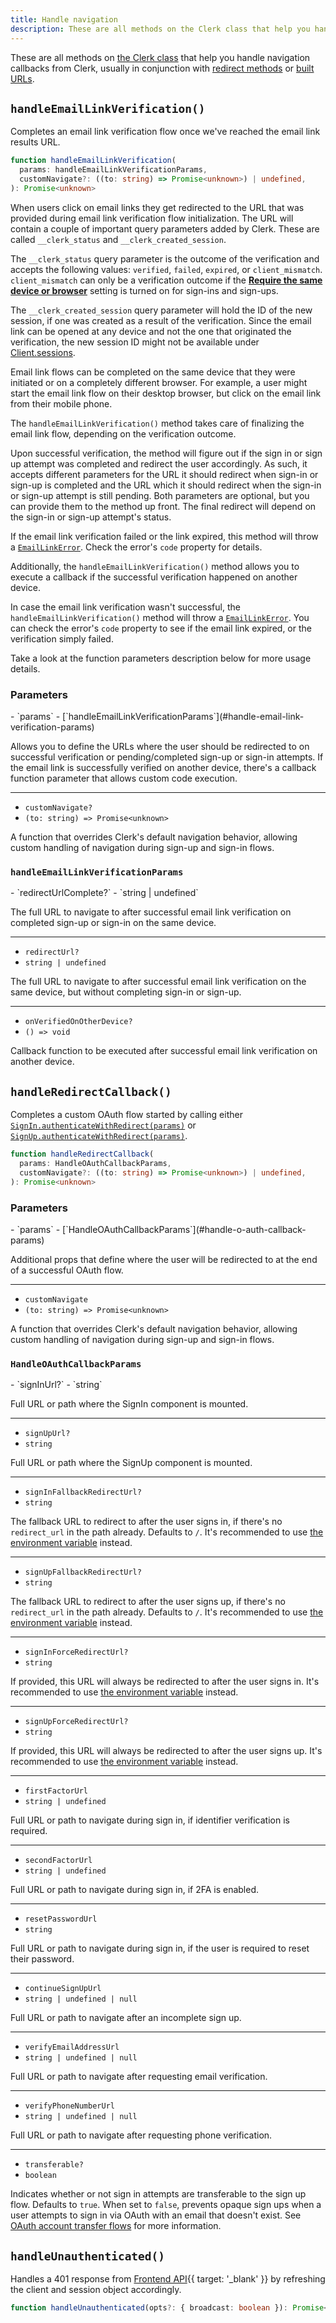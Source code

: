```yaml
---
title: Handle navigation
description: These are all methods on the Clerk class that help you handle navigation callbacks from Clerk, usually in conjunction with redirect methods or built urls.
---
```


These are all methods on [the Clerk class](/docs/references/javascript/clerk/clerk) that help you handle navigation callbacks from Clerk, usually in conjunction with [redirect methods](/docs/references/javascript/clerk/redirect-methods) or [built URLs](/docs/references/javascript/clerk/build-urls).

## `handleEmailLinkVerification()`

Completes an email link verification flow once we've reached the email link results URL.

```typescript
function handleEmailLinkVerification(
  params: handleEmailLinkVerificationParams,
  customNavigate?: ((to: string) => Promise<unknown>) | undefined,
): Promise<unknown>
```

When users click on email links they get redirected to the URL that was provided during email link verification flow initialization. The URL will contain a couple of important query parameters added by Clerk. These are called `__clerk_status` and `__clerk_created_session`.

The `__clerk_status` query parameter is the outcome of the verification and accepts the following values: `verified`, `failed`, `expired`, or `client_mismatch`. `client_mismatch` can only be a verification outcome if the [**Require the same device or browser**](/docs/security/email-link-protection) setting is turned on for sign-ins and sign-ups.

The `__clerk_created_session` query parameter will hold the ID of the new session, if one was created as a result of the verification. Since the email link can be opened at any device and not the one that originated the verification, the new session ID might not be available under [Client.sessions](/docs/references/javascript/client#properties).

Email link flows can be completed on the same device that they were initiated or on a completely different browser. For example, a user might start the email link flow on their desktop browser, but click on the email link from their mobile phone.

The `handleEmailLinkVerification()` method takes care of finalizing the email link flow, depending on the verification outcome.

Upon successful verification, the method will figure out if the sign in or sign up attempt was completed and redirect the user accordingly. As such, it accepts different parameters for the URL it should redirect when sign-in or sign-up is completed and the URL which it should redirect when the sign-in or sign-up attempt is still pending. Both parameters are optional, but you can provide them to the method up front. The final redirect will depend on the sign-in or sign-up attempt's status.

If the email link verification failed or the link expired, this method will throw a [`EmailLinkError`](/docs/custom-flows/email-links). Check the error's `code` property for details.

Additionally, the `handleEmailLinkVerification()` method allows you to execute a callback if the successful verification happened on another device.

In case the email link verification wasn't successful, the `handleEmailLinkVerification()` method will throw a [`EmailLinkError`](/docs/custom-flows/email-links). You can check the error's `code` property to see if the email link expired, or the verification simply failed.

Take a look at the function parameters description below for more usage details.

### Parameters

<Properties>
  - `params`
  - [`handleEmailLinkVerificationParams`](#handle-email-link-verification-params)

  Allows you to define the URLs where the user should be redirected to on successful verification or pending/completed sign-up or sign-in attempts. If the email link is successfully verified on another device, there's a callback function parameter that allows custom code execution.

  ---

  - `customNavigate?`
  - `(to: string) => Promise<unknown>`

  A function that overrides Clerk's default navigation behavior, allowing custom handling of navigation during sign-up and sign-in flows.
</Properties>

### `handleEmailLinkVerificationParams`

<Properties>
  - `redirectUrlComplete?`
  - `string | undefined`

  The full URL to navigate to after successful email link verification on completed sign-up or sign-in on the same device.

  ---

  - `redirectUrl?`
  - `string | undefined`

  The full URL to navigate to after successful email link verification on the same device, but without completing sign-in or sign-up.

  ---

  - `onVerifiedOnOtherDevice?`
  - `() => void`

  Callback function to be executed after successful email link verification on another device.
</Properties>

## `handleRedirectCallback()`

Completes a custom OAuth flow started by calling either [`SignIn.authenticateWithRedirect(params)`](/docs/references/javascript/sign-in/sign-in) or [`SignUp.authenticateWithRedirect(params)`](/docs/references/javascript/sign-up/sign-up).

```typescript
function handleRedirectCallback(
  params: HandleOAuthCallbackParams,
  customNavigate?: ((to: string) => Promise<unknown>) | undefined,
): Promise<unknown>
```

### Parameters

<Properties>
  - `params`
  - [`HandleOAuthCallbackParams`](#handle-o-auth-callback-params)

  Additional props that define where the user will be redirected to at the end of a successful OAuth flow.

  ---

  - `customNavigate`
  - `(to: string) => Promise<unknown>`

  A function that overrides Clerk's default navigation behavior, allowing custom handling of navigation during sign-up and sign-in flows.
</Properties>

### `HandleOAuthCallbackParams`

<Properties>
  - `signInUrl?`
  - `string`

  Full URL or path where the SignIn component is mounted.

  ---

  - `signUpUrl?`
  - `string`

  Full URL or path where the SignUp component is mounted.

  ---

  - `signInFallbackRedirectUrl?`
  - `string`

  The fallback URL to redirect to after the user signs in, if there's no `redirect_url` in the path already. Defaults to `/`. It's recommended to use [the environment variable](/docs/deployments/clerk-environment-variables#sign-in-and-sign-up-redirects) instead.

  ---

  - `signUpFallbackRedirectUrl?`
  - `string`

  The fallback URL to redirect to after the user signs up, if there's no `redirect_url` in the path already. Defaults to `/`. It's recommended to use [the environment variable](/docs/deployments/clerk-environment-variables#sign-in-and-sign-up-redirects) instead.

  ---

  - `signInForceRedirectUrl?`
  - `string`

  If provided, this URL will always be redirected to after the user signs in. It's recommended to use [the environment variable](/docs/deployments/clerk-environment-variables#sign-in-and-sign-up-redirects) instead.

  ---

  - `signUpForceRedirectUrl?`
  - `string`

  If provided, this URL will always be redirected to after the user signs up. It's recommended to use [the environment variable](/docs/deployments/clerk-environment-variables#sign-in-and-sign-up-redirects) instead.

  ---

  - `firstFactorUrl`
  - `string | undefined`

  Full URL or path to navigate during sign in, if identifier verification is required.

  ---

  - `secondFactorUrl`
  - `string | undefined`

  Full URL or path to navigate during sign in, if 2FA is enabled.

  ---

  - `resetPasswordUrl`
  - `string`

  Full URL or path to navigate during sign in, if the user is required to reset their password.

  ---

  - `continueSignUpUrl`
  - `string | undefined | null`

  Full URL or path to navigate after an incomplete sign up.

  ---

  - `verifyEmailAddressUrl`
  - `string | undefined | null`

  Full URL or path to navigate after requesting email verification.

  ---

  - `verifyPhoneNumberUrl`
  - `string | undefined | null`

  Full URL or path to navigate after requesting phone verification.

  ---

  - `transferable?`
  - `boolean`

  Indicates whether or not sign in attempts are transferable to the sign up flow. Defaults to `true`. When set to `false`, prevents opaque sign ups when a user attempts to sign in via OAuth with an email that doesn't exist. See [OAuth account transfer flows](/docs/custom-flows/oauth-connections#o-auth-account-transfer-flows) for more information.
</Properties>

## `handleUnauthenticated()`

Handles a 401 response from [Frontend API](/docs/reference/frontend-api){{ target: '_blank' }} by refreshing the client and session object accordingly.

```typescript
function handleUnauthenticated(opts?: { broadcast: boolean }): Promise<unknown>
```
